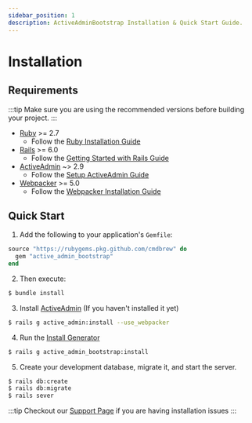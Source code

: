 ```yaml
---
sidebar_position: 1
description: ActiveAdminBootstrap Installation & Quick Start Guide.
---
```


# Installation

## Requirements
:::tip
Make sure you are using the recommended versions before building your project.
:::

- [Ruby](https://www.ruby-lang.org/en/) >= 2.7
  - Follow the [Ruby Installation Guide](https://www.ruby-lang.org/en/documentation/installation/)
- [Rails](http://rubyonrails.org/) >= 6.0
  - Follow the [Getting Started with Rails Guide](https://guides.rubyonrails.org/getting_started.html)
- [ActiveAdmin](https://github.com/activeadmin/activeadmin) ~> 2.9
  - Follow the [Setup ActiveAdmin Guide](https://activeadmin.info/0-installation.html)
- [Webpacker](https://github.com/rails/webpacker) >= 5.0
  - Follow the [Webpacker Installation Guide](https://github.com/rails/webpacker#installation)

## Quick Start
1. Add the following to your application's `Gemfile`:
```ruby title=Gemfile
source "https://rubygems.pkg.github.com/cmdbrew" do
  gem "active_admin_bootstrap"
end
```

2. Then execute:
```bash
$ bundle install
```

3. Install [ActiveAdmin] (If you haven't installed it yet)
```bash
$ rails g active_admin:install --use_webpacker
```

4. Run the [Install Generator](/docs/start/cli#install)
```bash
$ rails g active_admin_bootstrap:install
```

5. Create your development database, migrate it, and start the server.
```bash
$ rails db:create
$ rails db:migrate
$ rails sever
```

:::tip
Checkout our [Support Page](/community/support) if you are having installation issues
:::

[ActiveAdmin]: https://activeadmin.info